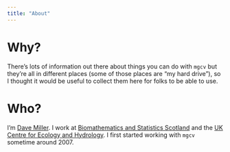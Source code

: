 ```yaml
---
title: "About"
---
```


# Why?

There's lots of information out there about things you can do with `mgcv` but they're all in different places (some of those places are "my hard drive"), so I thought it would be useful to collect them here for folks to be able to use.

# Who?

I'm [Dave Miller](https://converged.yt). I work at [Biomathematics and Statistics Scotland](http://www.bioss.ac.uk) and the [UK Centre for Ecology and Hydrology](http://www.ceh.ac.uk). I first started working with `mgcv` sometime around 2007.
